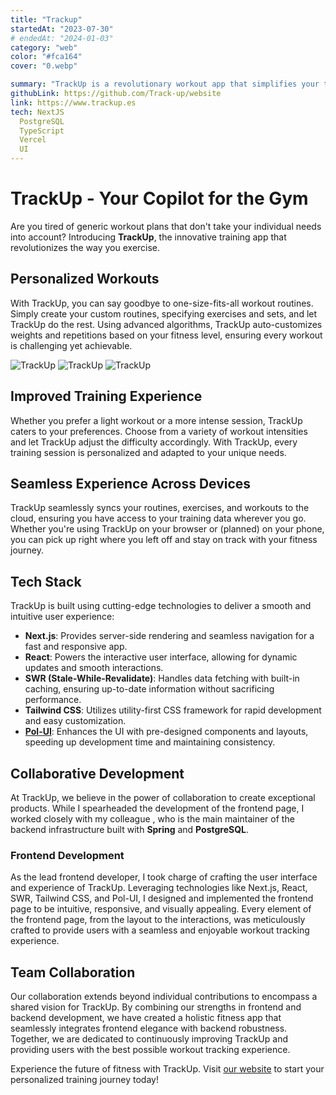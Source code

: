 ```yaml
---
title: "Trackup"
startedAt: "2023-07-30"
# endedAt: "2024-01-03"
category: "web"
color: "#fca164"
cover: "0.webp"

summary: "TrackUp is a revolutionary workout app that simplifies your training regimen by dynamically customizing routines based on your fitness level. Whether you're a beginner or an experienced athlete, TrackUp adapts to your needs, providing tailored workouts to help you achieve your fitness goals."
githubLink: https://github.com/Track-up/website
link: https://www.trackup.es
tech: NextJS
  PostgreSQL
  TypeScript
  Vercel
  UI
---
```


# TrackUp - Your Copilot for the Gym

Are you tired of generic workout plans that don't take your individual needs into account? Introducing **TrackUp**, the innovative training app that revolutionizes the way you exercise.

## Personalized Workouts

With TrackUp, you can say goodbye to one-size-fits-all workout routines. Simply create your custom routines, specifying exercises and sets, and let TrackUp do the rest. Using advanced algorithms, TrackUp auto-customizes weights and repetitions based on your fitness level, ensuring every workout is challenging yet achievable.

<section className="flex gap-4 show-animation">
   <Image
  src="/images/projects/trackup/1.webp"
  alt="TrackUp"
  width={300}
  height={500}      
  className="h-[500px] rounded-xl object-cover show-animation"
  />
   <Image
  src="/images/projects/trackup/2.webp"
  alt="TrackUp"
  width={300}
  height={500}      
  className="h-[500px] rounded-xl object-cover show-animation"
  />
   <Image
  src="/images/projects/trackup/3.webp"
  alt="TrackUp"
  width={300}
  height={500}      
  className="h-[500px] rounded-xl object-cover show-animation"
  />

</section>

## Improved Training Experience

Whether you prefer a light workout or a more intense session, TrackUp caters to your preferences. Choose from a variety of workout intensities and let TrackUp adjust the difficulty accordingly. With TrackUp, every training session is personalized and adapted to your unique needs.

## Seamless Experience Across Devices

TrackUp seamlessly syncs your routines, exercises, and workouts to the cloud, ensuring you have access to your training data wherever you go. Whether you're using TrackUp on your browser or (planned) on your phone, you can pick up right where you left off and stay on track with your fitness journey.

## Tech Stack

TrackUp is built using cutting-edge technologies to deliver a smooth and intuitive user experience:

- **Next.js**: Provides server-side rendering and seamless navigation for a fast and responsive app.
- **React**: Powers the interactive user interface, allowing for dynamic updates and smooth interactions.
- **SWR (Stale-While-Revalidate)**: Handles data fetching with built-in caching, ensuring up-to-date information without sacrificing performance.
- **Tailwind CSS**: Utilizes utility-first CSS framework for rapid development and easy customization.
- [**Pol-UI**](https://polgubau.com/projects/polui): Enhances the UI with pre-designed components and layouts, speeding up development time and maintaining consistency.

## Collaborative Development

At TrackUp, we believe in the power of collaboration to create exceptional products. While I spearheaded the development of the frontend page, I worked closely with my colleague <At label='Gerard Martinez' href='https://github.com/GerardM5'/> , who is the main maintainer of the backend infrastructure built with **Spring** and **PostgreSQL**.

### Frontend Development

As the lead frontend developer, I took charge of crafting the user interface and experience of TrackUp. Leveraging technologies like Next.js, React, SWR, Tailwind CSS, and Pol-UI, I designed and implemented the frontend page to be intuitive, responsive, and visually appealing. Every element of the frontend page, from the layout to the interactions, was meticulously crafted to provide users with a seamless and enjoyable workout tracking experience.

## Team Collaboration

Our collaboration extends beyond individual contributions to encompass a shared vision for TrackUp. By combining our strengths in frontend and backend development, we have created a holistic fitness app that seamlessly integrates frontend elegance with backend robustness. Together, we are dedicated to continuously improving TrackUp and providing users with the best possible workout tracking experience.

Experience the future of fitness with TrackUp. Visit [our website](https://www.trackup.es) to start your personalized training journey today!
